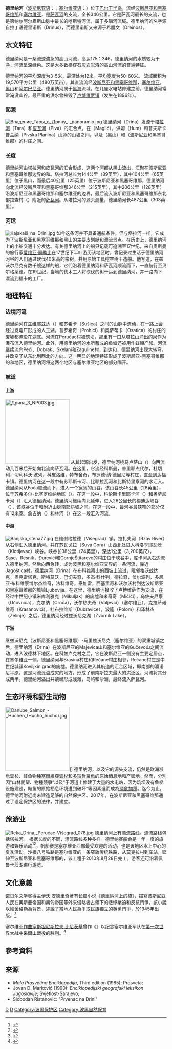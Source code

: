 {{Infobox river
| name              = Drina<br>德里纳河
| image             = Drina River.jpg
| image_caption     = [[塞尔维亚|塞尔维亚]][[小茲沃爾尼克|小茲沃爾尼克]]附近的德里纳河
| source1_location  = [[波斯尼亚和黑塞哥维那|波斯尼亚和黑塞哥维那]]
| mouth_location    = [[薩瓦河|薩瓦河]]
| basin_countries   = [[波斯尼亚和黑塞哥维那|波斯尼亚和黑塞哥维那]]、[[塞尔维亚|塞尔维亚]] 
| length            = {{convert|346|km|0|abbr=on}}
| source1_elevation = 
| discharge1_avg    = from {{convert|125|m3/s|cuft/s|abbr=on}} at the Ćehotina's mouth to {{convert|370|m3/s|cuft/s|abbr=on}} on the Drina's mouth into the Sava
| basin_size        = {{convert|19,570|km2|sqmi|abbr=on}}
}}
'''德里纳河'''（[[波斯尼亚语|波斯尼亚语]]：'''{{lang|bs|Drina}}'''；[[塞尔维亚语|塞尔维亚语]]：'''{{lang|sr|Дрина}}'''）位于[[巴尔干半岛|巴尔干半岛]]，流经[[波斯尼亚和黑塞哥维那|波斯尼亚和黑塞哥维那]]和[[塞尔维亚|塞尔维亚]]，是[[萨瓦河|萨瓦河]]的支流，全长346公里。它是萨瓦河最长的支流，也是第纳尔阿尔卑斯山脉中最长的喀斯特河流，属于多瑙河流域。德里纳河的名字源自拉丁语德里诺斯（Drinus），而德里诺斯又来源于希腊文（Dreinos）。

==水文特征==
德里纳河是一条流速湍急的高山河流，{{le|蜿蜒比率|Sinuosity}}高达175：346。德里纳河的水质较为干净，河流呈深绿色。这是大多数横穿[[石灰岩|石灰岩]]岩溶的高山河流的普遍特征。

德里纳河的平均深度为3-5米，最深处为12米。平均宽度为50-60米。 流域面积为19,570平方公里（480万英亩），其直流流经[[波斯尼亚和黑塞哥维那|波斯尼亚和黑塞哥维那]]，[[塞尔维亚|塞尔维亚]]，[[黑山|黑山]]和[[阿尔巴尼亚|阿尔巴尼亚]]。德里纳河属于[[黑海|黑海]]流域。在几座水电站修建之前，德里纳河常常淹没山谷。最严重的洪水曾摧毁了[[柳博維亞|卢博维贾镇]]（发生在1896年）。 

===起源===
[[File:Впадение_Тары_в_Дрину_-_panoramio.jpg|thumb]]
德里纳河（Drina）发源于[[塔拉河_(德里納河流域)|塔拉河]]（Tara）和[[皮瓦河|皮瓦河]]（Piva）的汇合点，在{{le|马格利奇山|Maglić (mountain)}}（Maglić），洪姆（Hum）和普夫斯卡普兰纳（Pivska Planina）山脉的山坡之间，以及{{le|什切潘灰岩盆地|Šćepan Polje}}（黑山）和{{le|洪姆|Hum, Foča}}（波斯尼亚和黑塞哥维那）的村庄之间。

===长度===
德里纳河由塔拉河和皮瓦河的汇合形成，这两个河都从黑山流出，汇聚在波斯尼亚和黑塞哥维那边界的{{le|洪姆|Hum, Foča}}和{{le|什切潘灰岩盆地|Šćepan Polje}}。塔拉河总长为144公里（89英里），其中104公里（65英里）位于黑山，而最后40公里（25英里）位于波斯尼亚和黑塞哥维那，德里纳河向北流经波斯尼亚和黑塞哥维那346公里（215英里），其中206公里（128英里）沿波斯尼亚和黑塞哥维那和塞尔维亚的边界，最后流入波斯尼亚和黑塞哥维那东北部拉查村（{{lang|en|Rača}}）附近的[[薩瓦河|萨瓦河]]。从塔拉河的源头测量，德里纳河长487公里（303英里）。

===河运===
[[File:Kajakaši_na_Drini.jpg|thumb]]
如今这条河并不具备通航条件。但与塔拉河一样，它成为了波斯尼亚和黑塞哥维那和黑山的主要皮划艇和漂流景点。在历史上，德里纳河上的小船交通十分发达。有关德里纳河上的船只记载可追溯至17世纪，来自奥斯曼的旅行家[[爱维亚·瑟勒比|爱维亚·瑟勒比]]在17世纪下半叶游历该地区时，曾记录过生活于德里纳河河谷的人们通过砍伐40米高的橡树，并用原始工具挖空树干造船。他写道，在兹沃尔尼克有数千艘这样的船，它们沿着德里纳河和萨瓦河顺流而下，一直航行至贝尔格莱德。在19世纪，当地的伐木工人将砍伐的树干运到德里纳河，并一路向下漂流到福卡的工厂。

==地理特征==

===边境河流===
德里纳河在兹维耶兹达（{{lang|en|Zvijezda}}）和苏希卡（Sušica）之间的山脉中流动，在一路上会经过{{le|巴吉纳巴沙塔|Bajina Bašta}}发电厂形成的人工湖。普罗希奇（Prohići）和奥萨蒂卡（Osatica）的村庄的废墟都淹没在湖底。河流在Perućac村被筑坝，那里有一口从塔拉山涌出的泉作为瀑布流入德里纳河。此外，用德里纳河的水所蓄成的鱼塘还被用作虹鳟产卵。河流继续流向Peći、Dobrak、Skelani和Zaguline村，到达{{le|巴吉纳|Bajina}}{{le|多尼亚克尔维卡|Donja Crvica}}和{{le|罗加奇卡|Rogačica}}，德里纳河出现大转弯，并改变了从东北到西北的方向。这一明显的地理特征形成了波斯尼亚-黑塞哥维那的{{le|奥萨特|Osat}}和{{le|拉莫尔|Ludmer}}地区，德里纳河将这两个地区与塞尔维亚{{le|波德里涅|Podrinje}}地区的{{le|阿兹布科维察|Azbukovica}}部分隔开。

===航道===

====上游====
[[File:Дрина_3_NP003.jpg|200px]]
从其起源出发，德里纳河绕马卢萨山（{{lang|en|Maluša}}）向西流动几百米后开始向北流向萨瓦河。在这里，它流经科斯曼，普里耶杰代尔，杜切利，切利科沃·波列，科皮洛维，特布舍奇，布罗德·纳·德里尼等村庄，直至到达福卡镇。德里纳河在这一段中有苏耶斯卡河、比耶拉瓦河和比斯特里察河的水汇入。德里纳河从Foča顺流而下，进入一个宽阔的山谷，该山谷长45公里（28英里），位于苏希多尔-比塞罗维纳地区（{{lang|en|Suhi Dol-Biserovina}}）。在这一段中，科伦斯卡里耶卡河（{{lang|en|Kolunska rijeka}}）和奥萨尼卡河（{{lang|en|Osanica}}）汇入德里纳河。德里纳河继续向北延伸，进入26公里长的梅迪达峡谷（{{lang|en|Međeđa}}），该峡谷位于{{le|武切维卡|Vučevica, Serbia}}和{{le|德维塔克|Devetak}}附近山脉南部斜坡之间。在这一段中，最河谷最狭窄的部分仅有12米宽。詹吉纳（{{lang|en|Janjina}}）和林河（{{lang|en|Lim}}）在这一段汇入河流。

====中游====
[[File:Banjska_stena77.jpg|thumb]]
在维谢格拉德（Višegrad）镇，拉扎夫河（Rzav River）从右侧汇入德里纳河。并在苏瓦戈拉（Suva Gora）山西北处进入科洛季耶瓦茨（Klotijevac）峡谷。峡谷长38公里（24英里），深达1公里（3,200英尺），Sase，Resnik，Đurevići和GornjeŠtitarevo的村庄位于峡谷中，库卡河从右边流入德里纳河。然后向西急转，成为波黑和塞尔维亚交界的一条河流，靠近Jagoštica村。德里纳河（Drina）在布科维察山的西坡上流过，毗邻格沃兹达克，奥克雷塔克，斯特莫沃，巴切夫奇，多杰·科什列，德拉奇，伏尔波列，多尼亚·布科维察博尔杰维奇，法科维奇，泰加雷，西基里奇和沃尔沃村到达波斯尼亚和黑塞哥维那的城镇Ljubovija。在这里，德里纳河接收了卢博维萨作为支流，在经过中世纪小镇米库利雅克（Mikuljak）的废墟和米奇奇（Mičići），乌佐夫尼察（Učovnica），克尔纳（Crnča），沃尔热夫奇（Voljevci）（塞尔维亚），克拉萨诺维奇（Krasanovići），杜布拉维斯（Dubravice），波隆（Polom）和泽林杰（Zelinje）之后，德里纳河经过兹沃尼克湖（Zvornik Lake）。

====下游====
继兹沃尼克（波斯尼亚和黑塞哥维那）-马里兹沃尼克（塞尔维亚）的双重城镇之后，德里纳河（Drina）在波斯尼亚的Majevica山和塞尔维亚的Gučevo山之间流动，进入波德林下地区。在科兹卢克村之后，它在波斯尼亚一侧没有主要定居点，在塞尔维亚一侧，德里纳河与Brasina村庄和Rečane村庄相邻，Rečane村庄是中世纪城镇Koviljkin grad的废墟。德里纳河进入其航道的汇合区域，即南部的潘诺尼平原，这是河流泛滥成灾的地方，形成了前南斯拉夫最大的洪泛区，河流将其分成两半。德里纳河溢出并蜿蜒形成浅滩，岛屿和沙洲，最终流入萨瓦河。

==生态环境和野生动物==
[[File:Danube_Salmon_-_Huchen_(Hucho_hucho).jpg|200px]]]]
德里纳河，以及它的源头支流，仍然是欧洲濒危雲杉、鲑鱼物種[[塞爾維亞雲杉|塞爾維亞雲杉]]和[[多瑙哲羅魚|多瑙哲羅魚]]的原始栖息地和产卵地。然而，分別因“山林開墾、物種競爭”以及“于河道上修建了大量的水电站，因为筑坝没有鱼梯设施建设，鲑鱼的原始栖息环境遭到破坏”等因素進而成為[[瀕危物種|瀕危物種]]。迄今为止，德里纳河附近尚未建造足够的自然保护区。2017年，在波斯尼亚和黑塞哥维那通过了设定保护区的法律，并建立{{le|德里纳国家公园|Drina National Park}}。

==旅游业==
[[File:Reka_Drina,_Perućac-Višegrad_078.jpg|thumb]]
德里纳河上有漂流路线。漂流路线包括塔拉河。 根据长度的不同，漂流路线多种多样。德里纳赛船会是一年一度的旅游和娱乐活动<ref>{{cite news |title=Drinska regata: Spust 15.000 ljudi |url=http://www.novosti.rs/vesti/naslovna/aktuelno.293.html:389508-Drinska-regata-Spust-15000-ljudi |work=[[Vecernje_Novosti|Vecernje Novosti]] |date=21 July 2012 |accessdate=2021-02-02 |archive-date=2021-01-22 |archive-url=https://web.archive.org/web/20210122155050/https://www.novosti.rs/vesti/naslovna/aktuelno.293.html:389508-Drinska-regata-Spust-15000-ljudi |dead-url=no }}</ref><ref>{{cite news |title=Drinska regata Bajina Bašta 2008. |url=http://www.b92.net/zivot/vesti.php?yyyy=2008&mm=07&dd=08&nav_id=307601 |work=[[B92|B92]] |date=8 July 2008 |accessdate=2021-02-02 |archive-date=2021-02-13 |archive-url=https://web.archive.org/web/20210213214224/https://www.b92.net/zivot/vesti.php?yyyy=2008&mm=07&dd=08&nav_id=307601 |dead-url=no }}</ref>，帆船赛是塞尔维亚西部最受欢迎的活动，也是该地区水上中心的夏季活动。沙根八号铁路是塞尔维亚的一条窄轨传统铁路，从莫克拉村到{{le|沙根维塔西|Šargan Vitasi}}车站，延伸至波斯尼亚和黑塞哥维那的{{le|维谢格拉德|Višegrad}}，该工程于2010年8月28日完工。游客还可沿着佩鲁卡茨湖进行游览。

==文化意義==
[[诺贝尔文学奖|诺贝尔文学奖]]得主[[伊沃·安德里奇|伊沃·安德里奇]]著有长篇小说《[[穆罕默德·帕夏·索科洛维奇桥|德里納河上的橋]]》，描寫[[波斯尼亞|波斯尼亞]]人民在奥斯曼帝国和奥匈帝国等外来侵略者占領下的悲慘壓迫和反抗鬥爭。該小說以[[維舍格勒|維舍格勒]]為背景，述說了當地人民為爭取民族獨立的英勇鬥爭，於1945年出版。<ref>{{cite web|url=http://escholarship.org/content/qt8c21m142/qt8c21m142.pdf|title=Ivo Andrić Revisited: The Bridge Still Stands|editor=Wayne S. Vucinich|publisher=Division of International and Area Studies, University of California, Berkeley|date=1995|archiveurl=https://web.archive.org/web/20200527231512/https://escholarship.org/content/qt8c21m142/qt8c21m142.pdf|archivedate=2020-05-27|dead-url=no}}</ref>

塞尔维亚[[作曲家|作曲家]][[斯坦尼斯拉夫·比尼茨基|斯坦尼斯拉夫·比尼茨基]]曾作《{{link-en|德里纳河进行曲|March on the Drina}}》以纪念塞尔维亚军队在[[第一次世界大战|第一次世界大战]]中[[采爾山戰役|采爾山戰役]]的胜利。<ref>{{cite web |title=The Drina March |url=https://accordeonworld.weebly.com/drinamarch.html |website=Accordeonworld |accessdate=2021-02-15 |archive-date=2018-10-03 |archive-url=https://web.archive.org/web/20181003231426/http://accordeonworld.weebly.com/drinamarch.html |dead-url=no }}</ref>

==參考資料==
{{reflist}}

==来源==
* ''Mala Prosvetina Enciklopedija'', Third edition (1985); Prosveta; {{ISBN|86-07-00001-2}}
* Jovan Đ. Marković (1990): ''Enciklopedijski geografski leksikon Jugoslavije''; Svjetlost-Sarajevo; {{ISBN|86-01-02651-6}}
* Slobodan Ristanović: "Prvenac na Drini"

[[Category:波斯尼亚和黑塞哥维那河流|D]]
[[Category:塞尔维亚河流|D]]
[[Category:波黑保护区|Category:波黑保护区]]
[[Category:波黑自然保育|Category:波黑自然保育]]